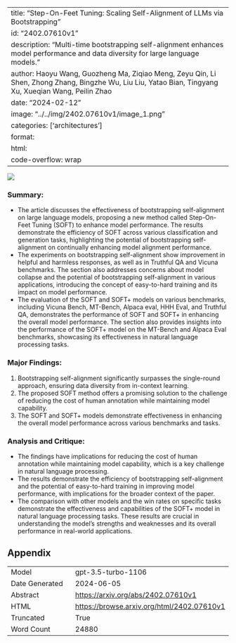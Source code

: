 
---
title: "Step-On-Feet Tuning: Scaling Self-Alignment of LLMs via Bootstrapping"
id: "2402.07610v1"
description: "Multi-time bootstrapping self-alignment enhances model performance and data diversity for large language models."
author: Haoyu Wang, Guozheng Ma, Ziqiao Meng, Zeyu Qin, Li Shen, Zhong Zhang, Bingzhe Wu, Liu Liu, Yatao Bian, Tingyang Xu, Xueqian Wang, Peilin Zhao
date: "2024-02-12"
image: "../../img/2402.07610v1/image_1.png"
categories: ['architectures']
format:
  html:
    code-overflow: wrap
---

![](../../img/2402.07610v1/image_1.png)

### Summary:
- The article discusses the effectiveness of bootstrapping self-alignment on large language models, proposing a new method called Step-On-Feet Tuning (SOFT) to enhance model performance. The results demonstrate the efficiency of SOFT across various classification and generation tasks, highlighting the potential of bootstrapping self-alignment on continually enhancing model alignment performance.
- The experiments on bootstrapping self-alignment show improvement in helpful and harmless responses, as well as in Truthful QA and Vicuna benchmarks. The section also addresses concerns about model collapse and the potential of bootstrapping self-alignment in various applications, introducing the concept of easy-to-hard training and its impact on model performance.
- The evaluation of the SOFT and SOFT+ models on various benchmarks, including Vicuna Bench, MT-Bench, Alpaca eval, HHH Eval, and Truthful QA, demonstrates the performance of SOFT and SOFT+ in enhancing the overall model performance. The section also provides insights into the performance of the SOFT+ model on the MT-Bench and Alpaca Eval benchmarks, showcasing its effectiveness in natural language processing tasks.

### Major Findings:
1. Bootstrapping self-alignment significantly surpasses the single-round approach, ensuring data diversity from in-context learning.
2. The proposed SOFT method offers a promising solution to the challenge of reducing the cost of human annotation while maintaining model capability.
3. The SOFT and SOFT+ models demonstrate effectiveness in enhancing the overall model performance across various benchmarks and tasks.

### Analysis and Critique:
- The findings have implications for reducing the cost of human annotation while maintaining model capability, which is a key challenge in natural language processing.
- The results demonstrate the efficiency of bootstrapping self-alignment and the potential of easy-to-hard training in improving model performance, with implications for the broader context of the paper.
- The comparison with other models and the win rates on specific tasks demonstrate the effectiveness and capabilities of the SOFT+ model in natural language processing tasks. These results are crucial in understanding the model's strengths and weaknesses and its overall performance in real-world applications.

## Appendix

|          |          |
|----------|----------|
| Model     | gpt-3.5-turbo-1106       |
| Date Generated     | 2024-06-05       |
| Abstract | [https://arxiv.org/abs/2402.07610v1](https://arxiv.org/abs/2402.07610v1)        |
| HTML     | [https://browse.arxiv.org/html/2402.07610v1](https://browse.arxiv.org/html/2402.07610v1)       |
| Truncated       | True       |
| Word Count       | 24880       |